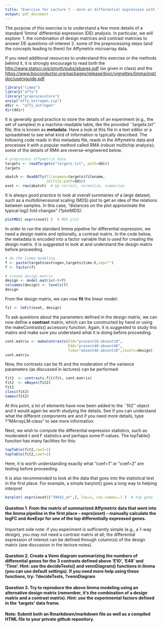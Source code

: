 ```yaml
---
title: "Exercise for Lecture 7 - more on differential expression with the limma package"
output: pdf_document
---
```


The purpose of this exercise is to understand a few more details of a standard 'limma' differential expression (DE) analysis.  In particular, we will explore: 
  1. the combination of design matrices and contrast matrices to answer DE questions-of-interest
  2. some of the preprocessing steps (and the concepts leading to them) for Affymetrix microarray data.
  
If you need additional resources to understand this exercise or the methods behind it, it is strongly encourage to read both the [http://www.statsci.org/smyth/pubs/ebayes.pdf](limma paper) (as given in class) and the [https://www.bioconductor.org/packages/release/bioc/vignettes/limma/inst/doc/usersguide.pdf](limma user's guide).


```r
library("limma")
library("affy")
library("preprocessCore")
unzip("affy_estrogen.zip")
ddir <- "affy_estrogen"
dir(ddir)
```

It is generally good practice to store the details of an experiment (e.g., the set of samples) in a machine-readable table, like the provided ``targets.txt'' file; this is known as **metadata**.  Have a look at this file in a text editor or a spreadsheet to see what kind of information is typically described.  The following code reads in this metadata file, reads in the Affymetrix data and processes it with a popular method called RMA (robust multichip analysis); some of the details of RMA are reverse-engineered below.

```r
# preprocess affymetrix data
targets <- readTargets("targets.txt", path=ddir)
targets

abatch <- ReadAffy(filenames=targets$filename,
                   celfile.path=ddir)
eset <- rma(abatch)  # bg correct, normalize, summarize
```


It is always good practice to look at overall summaries of a large dataset, such as a multidimensional scaling (MDS) plot to get an idea of the relations between samples.  In this case, "distances on the plot approximate the typical log2 fold changes" (?plotMDS):

```r
plotMDS( exprs(eset) )  # MDS plot
```

In order to run the standard limma pipeline for differential expression, we need a design matrix and optionally, a contrast matrix.  In the code below, the metadata is encoded into a factor variable that is used for creating the design matrix.  It is suggested to look at and understand the design matrix before proceeding.

```r
# do the limma modeling
f <- paste(targets$estrogen,targets$time.h,sep="")
f <- factor(f)

# create design matrix
design <- model.matrix(~0+f)
colnames(design) <- levels(f)
design
```

From the design matrix, we can now **fit** the linear model:

```r
fit <- lmFit(eset, design)
```

To ask questions about the parameters defined in the design matrix, we can now define a **contrast** matrix, which can be constructed by hand or using the makeContrasts() accessory function.  Again, it is suggested to study this matrix and make sure you understand what it is doing before proceeding.

```r
cont.matrix <- makeContrasts(E10="present10-absent10",
                             E48="present48-absent48",
                             Time="absent48-absent10",levels=design)
cont.matrix
```

Now, the contrasts can be fit and the moderation of the variance parameters (as discussed in lectures) can be performed:

```r
fit2  <- contrasts.fit(fit, cont.matrix)
fit2  <- eBayes(fit2)
fit2
class(fit2)
names(fit2)
```

At this point, a lot of elements have now been added to the ``fit2'' object and it would again be worth studying the details.  See if you can understand what the different components are and if you need more details, type ?"MArrayLM-class" to see more information.

Next, we wish to compute the differential expression statistics, such as moderated-t and F statistics and perhaps some P-values.  The topTable() function has many facilities for this:

```r
topTable(fit2,coef=1)
topTable(fit2,coef=2)
```

Here, it is worth understanding exactly what "coef=1" or "coef=2" are testing before proceeding.  

It is also recommended to look at the data that goes into the statistical test in the first place.  For example, a simple barplot() goes a long way to helping interpret

```r
barplot( exprs(eset)["39642_at",], las=2, cex.names=.7 )  # top gene
```

#### Question 1. From the matrix of summarized Affymetrix data that went into the limma pipeline in the first place -- exprs(eset) -- manually calculate the logFC and AveExpr for one of the top differentially expressed genes.

Important side note: if you experiment is sufficiently simple (e.g., a 1-way design), you may not need a contrast matrix at all; the differential expression of interest can be defined through column(s) of the design matrix (see discussion in the lecture notes).

#### Question 2. Create a Venn diagram summarizing the numbers of  differential genes for the 3 contrasts defined above 'E10', 'E48' and 'Time'.  Hint: use the decideTests() and vennDiagram() functions in limma (you can use default settings).  If you need more help using these functions, try: ?decideTests, ?vennDiagram
 
#### Question 3. Try to reproduce the above limma modeling using an **alternative design matrix** (remember, it's the combination of a design matrix and a contrast matrix).  Hint: use the experimental factors defined in the 'targets' data frame.

#### Note: Submit both an Rmarkdown/markdown file as well as a compiled HTML file to your private github repository.